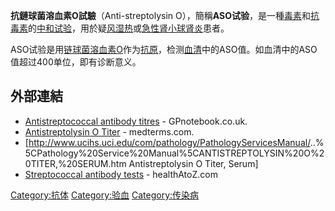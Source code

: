 
'''抗鏈球菌溶血素O試驗'''（Anti-streptolysin O），簡稱'''ASO试验'''，是一種[[毒素|毒素]]和[[抗毒素|抗毒素]]的[[中和试验|中和试验]]，用於疑[[风湿热|风湿热]]或[[急性肾小球肾炎|急性肾小球肾炎]]患者。

ASO试验是用[[链球菌溶血素|链球菌溶血素]]O作为[[抗原|抗原]]，检测[[血清|血清]]中的ASO值。如血清中的ASO值超过400单位，即有诊断意义。

==外部連結==
*[http://www.gpnotebook.co.uk/simplepage.cfm?ID=-1630535637 Antistreptococcal antibody titres] {{Wayback|url=http://www.gpnotebook.co.uk/simplepage.cfm?ID=-1630535637 |date=20181001233950 }} - GPnotebook.co.uk.
*[http://www.medterms.com/script/main/art.asp?articlekey=10946 Antistreptolysin O Titer] {{Wayback|url=http://www.medterms.com/script/main/art.asp?articlekey=10946 |date=20130321230429 }} - medterms.com.
*[http://www.ucihs.uci.edu/com/pathology/PathologyServicesManual/..%5CPathology%20Service%20Manual%5CANTISTREPTOLYSIN%20O%20TITER,%20SERUM.htm Antistreptolysin O Titer, Serum] {{Wayback|url=http://www.ucihs.uci.edu/com/pathology/PathologyServicesManual/..%5CPathology%20Service%20Manual%5CANTISTREPTOLYSIN%20O%20TITER,%20SERUM.htm |date=20090225064808 }}
*[https://web.archive.org/web/20060902222743/http://www.healthatoz.com/healthatoz/Atoz/ency/streptococcal_antibody_tests.jsp Streptococcal antibody tests] - healthAtoZ.com

{{血液检验项目}}

[[Category:抗体|Category:抗体]]
[[Category:验血|Category:验血]]
[[Category:传染病|Category:传染病]]